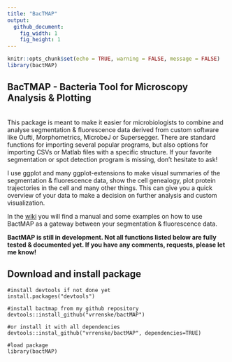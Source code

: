 ```yaml
---
title: "BacTMAP"
output:
  github_document:
    fig_width: 1
    fig_height: 1
---
```


```r
knitr::opts_chunk$set(echo = TRUE, warning = FALSE, message = FALSE)
library(bactMAP)
```

## BacTMAP - Bacteria Tool for Microscopy Analysis & Plotting

![](README_files/figure-markdown_github/logo_bactmap_pink.PNG){ width=3 }

This package is meant to make it easier for microbiologists to combine and analyse segmentation & fluorescence data derived from custom software like Oufti, Morphometrics, MicrobeJ or Supersegger. There are standard functions for importing several popular programs, but also options for importing CSVs or Matlab files with a specific structure. If your favorite segmentation or spot detection program is missing, don't hesitate to ask!

I use ggplot and many ggplot-extensions to make visual summaries of the segmentation & fluorescence data, show the cell genealogy, plot protein trajectories in the cell and many other things. This can give you a quick overview of your data to make a decision on further analysis and custom visualization.

In the [wiki](https://github.com/vrrenske/BactMAP/wiki) you will find a manual and some examples on how to use BactMAP as a gateway between your segmentation & fluorescence data.

**BactMAP is still in development. Not all functions listed below are fully tested & documented yet. If you have any comments, requests, please let me know!**

## Download and install package

```
#install devtools if not done yet
install.packages("devtools")

#install bactmap from my github repository
devtools::install_github("vrrenske/bactMAP")

#or install it with all dependencies
devtools::instal_github("vrrenske/bactMAP", dependencies=TRUE)

#load package
library(bactMAP)
```



